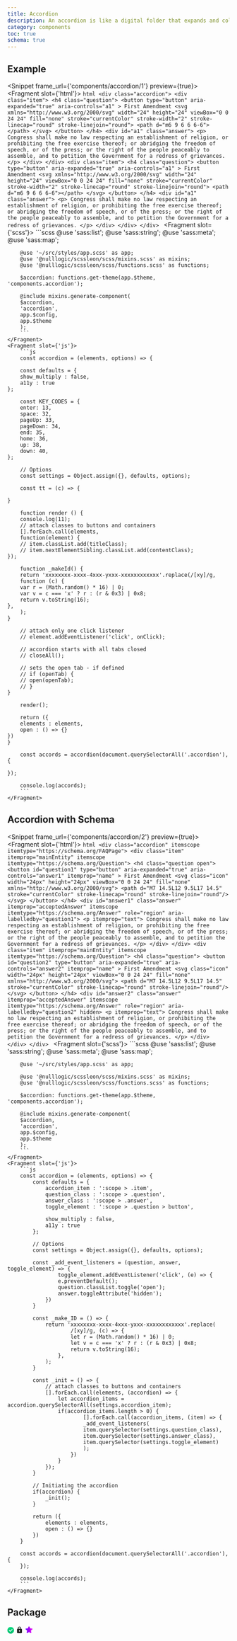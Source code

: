 ```yaml
---
title: Accordion
description: An accordion is like a digital folder that expands and collapses to reveal or hide its contents. It's a nifty tool for organizing information, allowing users to quickly navigate through a website without feeling overwhelmed by a barrage of text. With an accordion, users can easily find what they're looking for, without having to scroll through endless pages of content.
category: components
toc: true
schema: true
---
```


## Example
<Snippet frame_url={'components/accordion/1'} preview={true}>
    <Fragment slot={'html'}>
        ```html
        <div class="accordion">
            <div class="item">
                <h4 class="question">
                    <button
                        type="button"
                        aria-expanded="true"
                        aria-controls="a1"
                    >
                        First Amendment
                        <svg xmlns="http://www.w3.org/2000/svg" width="24" height="24" viewBox="0 0 24 24" fill="none"
                             stroke="currentColor" stroke-width="2" stroke-linecap="round" stroke-linejoin="round">
                            <path d="m6 9 6 6 6-6"></path>
                        </svg>
                    </button>
                </h4>
                <div id="a1" class="answer">
                    <p>
                        Congress shall make no law respecting an establishment of religion, or
                        prohibiting the free exercise thereof; or abridging the freedom of speech,
                        or of the press; or the right of the people peaceably to assemble, and to
                        petition the Government for a redress of grievances.
                    </p>
                </div>
            </div>
            <div class="item">
                <h4 class="question">
                    <button
                        type="button"
                        aria-expanded="true"
                        aria-controls="a1"
                    >
                        First Amendment
                        <svg xmlns="http://www.w3.org/2000/svg" width="24" height="24" viewBox="0 0 24 24" fill="none"
                             stroke="currentColor" stroke-width="2" stroke-linecap="round" stroke-linejoin="round">
                            <path d="m6 9 6 6 6-6"></path>
                        </svg>
                    </button>
                </h4>
                <div id="a1" class="answer">
                    <p>
                        Congress shall make no law respecting an establishment of religion, or
                        prohibiting the free exercise thereof; or abridging the freedom of speech,
                        or of the press; or the right of the people peaceably to assemble, and to
                        petition the Government for a redress of grievances.
                    </p>
                </div>
            </div>
        </div>
        ```
    </Fragment>
    <Fragment slot={'scss'}>
        ```scss
        @use 'sass:list';
        @use 'sass:string';
        @use 'sass:meta';
        @use 'sass:map';

        @use '~/src/styles/app.scss' as app;
        @use '@nulllogic/scssleon/scss/mixins.scss' as mixins;
        @use '@nulllogic/scssleon/scss/functions.scss' as functions;

        $accordion: functions.get-theme(app.$theme, 'components.accordion');

        @include mixins.generate-component(
        $accordion,
        'accordion',
        app.$config,
        app.$theme
        );
        ```
    </Fragment>
    <Fragment slot={'js'}>
        ```js
        const accordion = (elements, options) => {

        const defaults = {
        show_multiply : false,
        a11y : true
    };

        const KEY_CODES = {
        enter: 13,
        space: 32,
        pageUp: 33,
        pageDown: 34,
        end: 35,
        home: 36,
        up: 38,
        down: 40,
    };

        // Options
        const settings = Object.assign({}, defaults, options);

        const tt = (c) => {

    }

        function render () {
        console.log(11);
        // attach classes to buttons and containers
        [].forEach.call(elements,
        function(element) {
        // item.classList.add(titleClass);
        // item.nextElementSibling.classList.add(contentClass);
    });

        function _makeId() {
        return 'xxxxxxxx-xxxx-4xxx-yxxx-xxxxxxxxxxxx'.replace(/[xy]/g,
        function (c) {
        var r = (Math.random() * 16) | 0;
        var v = c === 'x' ? r : (r & 0x3) | 0x8;
        return v.toString(16);
    },
        );
    }

        // attach only one click listener
        // element.addEventListener('click', onClick);

        // accordion starts with all tabs closed
        // closeAll();

        // sets the open tab - if defined
        // if (openTab) {
        // open(openTab);
        // }
    }

        render();

        return ({
        elements : elements,
        open : () => {}
    })
    }

        const accords = accordion(document.querySelectorAll('.accordion'), {

    });

        console.log(accords);
        ```
    </Fragment>
</Snippet>

## Accordion with Schema
<Snippet frame_url={'components/accordion/2'} preview={true}>
    <Fragment slot={'html'}>
        ```html
        <div class="accordion" itemscope itemtype="https://schema.org/FAQPage">
            <div class="item" itemprop="mainEntity" itemscope itemtype="https://schema.org/Question">
                <h4 class="question open">
                    <button
                        id="question1"
                        type="button"
                        aria-expanded="true"
                        aria-controls="answer1"
                        itemprop="name"
                    >
                        First Amendment
                        <svg class="icon" width="24px" height="24px" viewBox="0 0 24 24" fill="none" xmlns="http://www.w3.org/2000/svg">
                            <path d="M7 14.5L12 9.5L17 14.5" stroke="currentColor" stroke-linecap="round" stroke-linejoin="round"/>
                        </svg>
                    </button>
                </h4>
                <div id="answer1" class="answer" itemprop="acceptedAnswer" itemscope
                     itemtype="https://schema.org/Answer" role="region" aria-labelledby="question1">
                    <p itemprop="text">
                        Congress shall make no law respecting an establishment of religion, or
                        prohibiting the free exercise thereof; or abridging the freedom of speech,
                        or of the press; or the right of the people peaceably to assemble, and to
                        petition the Government for a redress of grievances.
                    </p>
                </div>
            </div>
            <div class="item" itemprop="mainEntity" itemscope itemtype="https://schema.org/Question">
                <h4 class="question">
                    <button
                        id="question2"
                        type="button"
                        aria-expanded="true"
                        aria-controls="answer2"
                        itemprop="name"
                    >
                        First Amendment
                        <svg class="icon" width="24px" height="24px" viewBox="0 0 24 24" fill="none" xmlns="http://www.w3.org/2000/svg">
                            <path d="M7 14.5L12 9.5L17 14.5" stroke="currentColor" stroke-linecap="round" stroke-linejoin="round"/>
                        </svg>
                    </button>
                </h4>
                <div id="answer2" class="answer" itemprop="acceptedAnswer" itemscope
                     itemtype="https://schema.org/Answer" role="region" aria-labelledby="question2" hidden>
                    <p itemprop="text">
                        Congress shall make no law respecting an establishment of religion, or
                        prohibiting the free exercise thereof; or abridging the freedom of speech,
                        or of the press; or the right of the people peaceably to assemble, and to
                        petition the Government for a redress of grievances.
                    </p>
                </div>
            </div>
        </div>
        ```
    </Fragment>
    <Fragment slot={'scss'}>
        ```scss
        @use 'sass:list';
        @use 'sass:string';
        @use 'sass:meta';
        @use 'sass:map';

        @use '~/src/styles/app.scss' as app;

        @use '@nulllogic/scssleon/scss/mixins.scss' as mixins;
        @use '@nulllogic/scssleon/scss/functions.scss' as functions;

        $accordion: functions.get-theme(app.$theme, 'components.accordion');

        @include mixins.generate-component(
        $accordion,
        'accordion',
        app.$config,
        app.$theme
        );
        ```
    </Fragment>
    <Fragment slot={'js'}>
        ```js
        const accordion = (elements, options) => {
            const defaults = {
                accordion_item : ':scope > .item',
                question_class : ':scope > .question',
                answer_class : ':scope > .answer',
                toggle_element : ':scope > .question > button',

                show_multiply : false,
                a11y : true
            };

            // Options
            const settings = Object.assign({}, defaults, options);

            const _add_event_listeners = (question, answer, toggle_element) => {
                    toggle_element.addEventListener('click', (e) => {
                    e.preventDefault();
                    question.classList.toggle('open');
                    answer.toggleAttribute('hidden');
                })
            }

            const _make_ID = () => {
                return 'xxxxxxxx-xxxx-4xxx-yxxx-xxxxxxxxxxxx'.replace(
                        /[xy]/g, (c) => {
                        let r = (Math.random() * 16) | 0;
                        let v = c === 'x' ? r : (r & 0x3) | 0x8;
                        return v.toString(16);
                    },
                );
            }

            const _init = () => {
                // attach classes to buttons and containers
                [].forEach.call(elements, (accordion) => {
                    let accordion_items = accordion.querySelectorAll(settings.accordion_item);
                    if(accordion_items.length > 0) {
                            [].forEach.call(accordion_items, (item) => {
                            _add_event_listeners(
                            item.querySelector(settings.question_class),
                            item.querySelector(settings.answer_class),
                            item.querySelector(settings.toggle_element)
                            );
                        })
                    }
                });
            }

            // Initiating the accordion
            if(accordion) {
                _init();
            }

            return ({
                elements : elements,
                open : () => {}
            })
        }

        const accords = accordion(document.querySelectorAll('.accordion'), {
        });

        console.log(accords);
        ```
    </Fragment>
</Snippet>

## Package

<svg class="mt-0.5 flex-shrink-0" xmlns="http://www.w3.org/2000/svg" width="15" height="16" fill="none"
     viewBox="0 0 15 16">
    <path fill="url(#check__a)"
          d="m6.45 11.45 5.288-5.287-1.05-1.05L6.45 9.35 4.312 7.213l-1.05 1.05L6.45 11.45ZM7.5 15.5a7.3 7.3 0 0 1-2.925-.591 7.585 7.585 0 0 1-2.381-1.603A7.558 7.558 0 0 1 .59 10.925 7.32 7.32 0 0 1 0 8c0-1.037.197-2.012.591-2.925a7.591 7.591 0 0 1 1.603-2.381A7.563 7.563 0 0 1 4.575 1.09 7.306 7.306 0 0 1 7.5.5c1.037 0 2.011.197 2.925.591a7.563 7.563 0 0 1 2.381 1.603 7.602 7.602 0 0 1 1.604 2.381A7.26 7.26 0 0 1 15 8a7.354 7.354 0 0 1-.591 2.925 7.524 7.524 0 0 1-1.603 2.381 7.619 7.619 0 0 1-2.381 1.604 7.266 7.266 0 0 1-2.925.59Z"></path>
    <defs>
        <linearGradient id="check__a" x1="7.5" x2="7.5" y1=".5" y2="15.5" gradientUnits="userSpaceOnUse">
            <stop stop-color="#00D67C"></stop>
            <stop offset="1" stop-color="#00BE6E"></stop>
        </linearGradient>
    </defs>
</svg>
<svg class="text-muted" viewBox="0 0 24 24" width="1.2em" height="1.2em">
    <path fill="currentColor"
          d="M12 17a2 2 0 0 0 2-2a2 2 0 0 0-2-2a2 2 0 0 0-2 2a2 2 0 0 0 2 2m6-9a2 2 0 0 1 2 2v10a2 2 0 0 1-2 2H6a2 2 0 0 1-2-2V10a2 2 0 0 1 2-2h1V6a5 5 0 0 1 5-5a5 5 0 0 1 5 5v2zm-6-5a3 3 0 0 0-3 3v2h6V6a3 3 0 0 0-3-3"></path>
</svg>
<svg class="mt-0.5 flex-shrink-0" xmlns="http://www.w3.org/2000/svg" width="18" height="18" fill="none"
     viewBox="0 0 18 18">
    <path fill="url(#ph-star-fill__a)"
          d="m16.474 8.076-3.165 2.73.964 4.083a1.153 1.153 0 0 1-1.722 1.253L9 13.957l-3.553 2.185a1.153 1.153 0 0 1-1.72-1.253l.967-4.083-3.164-2.73a1.157 1.157 0 0 1 .655-2.029l4.149-.335 1.6-3.872a1.15 1.15 0 0 1 2.128 0l1.6 3.872 4.148.335a1.157 1.157 0 0 1 .66 2.03l.004-.001Z"></path>
    <defs>
        <linearGradient id="ph-star-fill__a" x1="1.129" x2="19.105" y1="1.526" y2="2.261"
                        gradientUnits="userSpaceOnUse">
            <stop stop-color="#6100FF"></stop>
            <stop offset="1" stop-color="#FF00F0"></stop>
        </linearGradient>
    </defs>
</svg>